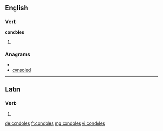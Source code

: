 ==English==

===Verb===
'''condoles'''

# {{third-person singular of|[[condole]]}}

===Anagrams===
* {{alphagram|cdelnoos}}
* [[consoled#English|consoled]]

----

==Latin==

===Verb===
{{la-verb-form|condolēs}}

# {{conjugation of|condoleo|condoleō|2|s|pres|act|ind|lang=la}}

[[de:condoles]]
[[fr:condoles]]
[[mg:condoles]]
[[vi:condoles]]